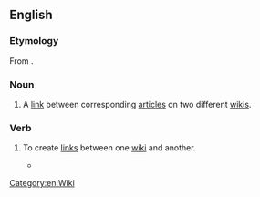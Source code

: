 {{wikipedia}}
{{selfref|For interwiki related to the Wikimedia projects, see [[Wikipedia:Wikipedia:InterWikimedia links|Wikipedia:InterWikimedia links]].}}
==English==

===Etymology===
From {{prefix|inter|wiki|lang=en}}.

===Noun===
{{en-noun}}

# {{lb|en|Wiktionary and WMF jargon}} A [[link]] between corresponding [[article]]s on two different [[wiki]]s.

===Verb===
{{en-verb|interwikis|interwikiing|interwikied}}

# {{lb|en|Wiktionary and WMF jargon}} To create [[link]]s between one [[wiki]] and another.
#* {{quote-book|year=2008|page=415|passage=Any page, not just articles, can be '''interwikied'''.|author=Phoebe Ayers, Charles Matthews, Ben Yates}}

[[Category:en:Wiki]]